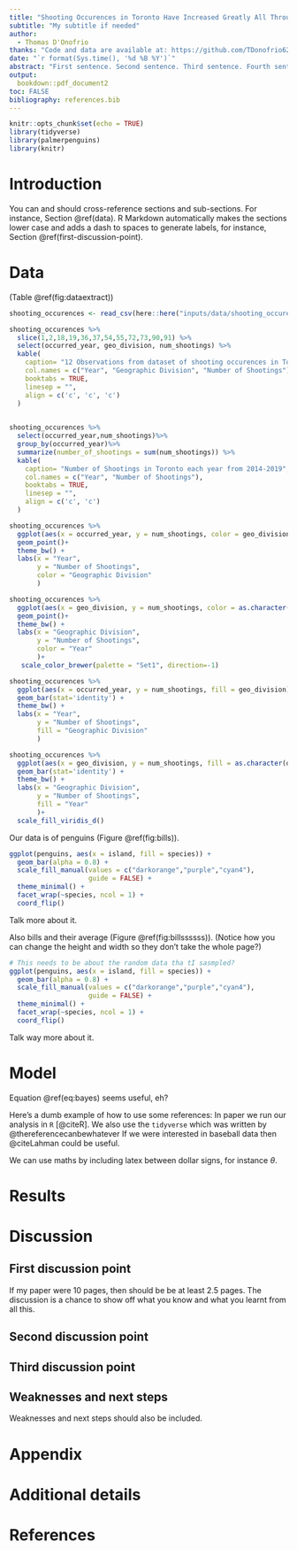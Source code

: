 ```yaml
---
title: "Shooting Occurences in Toronto Have Increased Greatly All Throughout"
subtitle: "My subtitle if needed"
author: 
  - Thomas D'Onofrio
thanks: "Code and data are available at: https://github.com/TDonofrio62/Paper-1."
date: "`r format(Sys.time(), '%d %B %Y')`"
abstract: "First sentence. Second sentence. Third sentence. Fourth sentence."
output:
  bookdown::pdf_document2
toc: FALSE
bibliography: references.bib
---
```


```r
knitr::opts_chunk$set(echo = TRUE)
library(tidyverse)
library(palmerpenguins)
library(knitr)
```

# Introduction

You can and should cross-reference sections and sub-sections. For instance, Section \@ref(data). R Markdown automatically makes the sections lower case and adds a dash to spaces to generate labels, for instance, Section \@ref(first-discussion-point). 



# Data

(Table \@ref(fig:dataextract))
```r

shooting_occurences <- read_csv(here::here("inputs/data/shooting_occurences.csv"))

shooting_occurences %>%
  slice(1,2,18,19,36,37,54,55,72,73,90,91) %>%
  select(occurred_year, geo_division, num_shootings) %>%
  kable(
    caption= "12 Observations from dataset of shooting occurences in Toronto",
    col.names = c("Year", "Geographic Division", "Number of Shootings"),
    booktabs = TRUE,
    linesep = "",
    align = c('c', 'c', 'c')
  )
  
```

```r
shooting_occurences %>%
  select(occurred_year,num_shootings)%>%
  group_by(occurred_year)%>%
  summarize(number_of_shootings = sum(num_shootings)) %>%
  kable(
    caption= "Number of Shootings in Toronto each year from 2014-2019",
    col.names = c("Year", "Number of Shootings"),
    booktabs = TRUE,
    linesep = "",
    align = c('c', 'c')
  )

```

```r
shooting_occurences %>%
  ggplot(aes(x = occurred_year, y = num_shootings, color = geo_division)) +
  geom_point()+
  theme_bw() +
  labs(x = "Year",
       y = "Number of Shootings",
       color = "Geographic Division"
       )
```

```r
shooting_occurences %>%
  ggplot(aes(x = geo_division, y = num_shootings, color = as.character(occurred_year))) +
  geom_point()+
  theme_bw() +
  labs(x = "Geographic Division",
       y = "Number of Shootings",
       color = "Year"
       )+
   scale_color_brewer(palette = "Set1", direction=-1)
```



```r
shooting_occurences %>%
  ggplot(aes(x = occurred_year, y = num_shootings, fill = geo_division)) + 
  geom_bar(stat='identity') +
  theme_bw() +
  labs(x = "Year",
       y = "Number of Shootings",
       fill = "Geographic Division"
       )
```

```r
shooting_occurences %>%
  ggplot(aes(x = geo_division, y = num_shootings, fill = as.character(occurred_year))) + 
  geom_bar(stat='identity') +
  theme_bw() +
  labs(x = "Geographic Division",
       y = "Number of Shootings",
       fill = "Year"
       )+
  scale_fill_viridis_d()
```


Our data is of penguins (Figure \@ref(fig:bills)).

```r
ggplot(penguins, aes(x = island, fill = species)) +
  geom_bar(alpha = 0.8) +
  scale_fill_manual(values = c("darkorange","purple","cyan4"),
                    guide = FALSE) +
  theme_minimal() +
  facet_wrap(~species, ncol = 1) +
  coord_flip()
```

Talk more about it.

Also bills and their average (Figure \@ref(fig:billssssss)). (Notice how you can change the height and width so they don't take the whole page?)

```r

# This needs to be about the random data tha tI sasmpled?
ggplot(penguins, aes(x = island, fill = species)) +
  geom_bar(alpha = 0.8) +
  scale_fill_manual(values = c("darkorange","purple","cyan4"),
                    guide = FALSE) +
  theme_minimal() +
  facet_wrap(~species, ncol = 1) +
  coord_flip()
```

Talk way more about it. 



# Model

\begin{equation}
Pr(\theta | y) = \frac{Pr(y | \theta) Pr(\theta)}{Pr(y)}  (\#eq:bayes)
\end{equation}

Equation \@ref(eq:bayes) seems useful, eh?

Here's a dumb example of how to use some references: In paper we run our analysis in `R` [@citeR]. We also use the `tidyverse` which was written by @thereferencecanbewhatever If we were interested in baseball data then @citeLahman could be useful. 

We can use maths by including latex between dollar signs, for instance $\theta$.


# Results

# Discussion

## First discussion point

If my paper were 10 pages, then should be be at least 2.5 pages. The discussion is a chance to show off what you know and what you learnt from all this. 

## Second discussion point

## Third discussion point

## Weaknesses and next steps

Weaknesses and next steps should also be included.

\newpage

\appendix

# Appendix {-}


# Additional details


\newpage


# References


